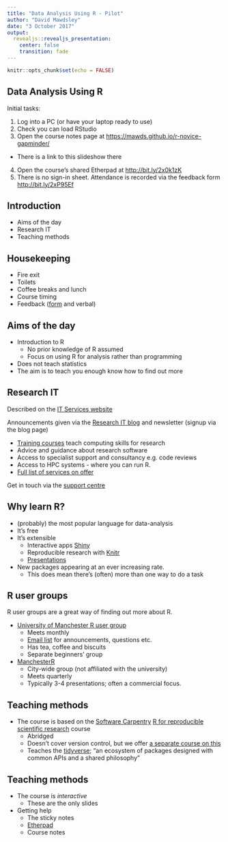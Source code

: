 ```yaml
---
title: "Data Analysis Using R - Pilot"
author: "David Mawdsley"
date: "3 October 2017"
output: 
  revealjs::revealjs_presentation:
    center: false
    transition: fade
---
```


```r
knitr::opts_chunk$set(echo = FALSE)
```
## Data Analysis Using R
<style type="text/css">
p { text-align: left; }
</style>

Initial tasks:

1. Log into a PC (or have your laptop ready to use)
2. Check you can load RStudio
3. Open the course notes page at [https://mawds.github.io/r-novice-gapminder/](https://mawds.github.io/r-novice-gapminder/)
  * There is a link to this slideshow there
4. Open the course's shared Etherpad at [http://bit.ly/2x0k1zK](http://bit.ly/2x0k1zK)
4. There is no sign-in sheet.  Attendance is recorded via the feedback form [http://bit.ly/2xP95Ef](http://bit.ly/2xP95Ef)

## Introduction

* Aims of the day
* Research IT
* Teaching methods


## Housekeeping

* Fire exit
* Toilets
* Coffee breaks and lunch
* Course timing
* Feedback ([form](http://bit.ly/2xP95Ef) and verbal)

## Aims of the day

* Introduction to R
  + No prior knowledge of R assumed
  + Focus on using R for analysis rather than programming
* Does not teach statistics
* The aim is to teach you enough know how to find out more

## Research IT
Described on the [IT Services website](http://www.itservices.manchester.ac.uk/research/)

Announcements given via the [Research IT blog](https://researchitnews.org/) and newsletter (signup via the blog page)

* [Training courses](http://ri.itservices.manchester.ac.uk/training) teach computing skills for research
* Advice and guidance about research software
* Access to specialist support and consultancy e.g. code reviews
* Access to HPC systems - where you can run R.
* [Full list of services on offer](http://www.itservices.manchester.ac.uk/research/services/)

Get in touch via the [support centre](http://supportcentre.manchester.ac.uk/)


## Why learn R?

* (probably) the most popular language for data-analysis
* It's free
* It's extensible
    + Interactive apps [Shiny](https://shiny.rstudio.com/)
    + Reproducible research with [Knitr](https://yihui.name/knitr/)
    + [Presentations](https://www.r-bloggers.com/creating-a-presentation-with-r/)
* New packages appearing at an ever increasing rate.  
    + This does mean there's (often) more than one way to do a task

## R user groups

R user groups are a great way of finding out more about R.  

* [University of Manchester R user group](https://rumgroup.github.io/Home/)
    + Meets monthly
    + [Email list](https://listserv.manchester.ac.uk/cgi-bin/wa?A0=RUM) for announcements, questions etc.
    + Has tea, coffee and biscuits
    + Separate beginners' group
* [ManchesterR](http://www.rmanchester.org/)
    + City-wide group (not affiliated with the university)
    + Meets quarterly 
    + Typically 3-4 presentations; often a commercial focus.
  
## Teaching methods

* The course is based on the [Software Carpentry](https://software-carpentry.org) [R for reproducible scientific research](http://swcarpentry.github.io/r-novice-gapminder/) course
    + Abridged
    + Doesn't cover version control, but we offer [a separate course on this](http://app.manchester.ac.uk/rgit)
    + Teaches the [tidyverse](http://tidyverse.org); "an ecosystem of packages designed with common APIs and a shared philosophy"
    
## Teaching methods

* The course is _interactive_
    + These are the only slides
* Getting help
    + The sticky notes 
    + [Etherpad](http://bit.ly/2x0k1zK)
    + Course notes


